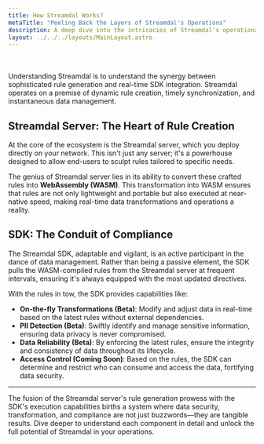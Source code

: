 ```yaml
---
title: How Streamdal Works?
metaTitle: "Peeling Back the Layers of Streamdal's Operations"
description: A deep dive into the intricacies of Streamdal's operational mechanics.
layout: ../../../layouts/MainLayout.astro
---
```


<br />
<br />
Understanding Streamdal is to understand the synergy between sophisticated rule generation and real-time SDK integration. Streamdal operates on a premise of dynamic rule creation, timely synchronization, and instantaneous data management.

## Streamdal Server: The Heart of Rule Creation

At the core of the ecosystem is the Streamdal server, which you deploy directly on your network. This isn't just any server; it's a powerhouse designed to allow end-users to sculpt rules tailored to specific needs.

The genius of Streamdal server lies in its ability to convert these crafted rules into **WebAssembly (WASM)**. This transformation into WASM ensures that rules are not only lightweight and portable but also executed at near-native speed, making real-time data transformations and operations a reality.

## SDK: The Conduit of Compliance

The Streamdal SDK, adaptable and vigilant, is an active participant in the dance of data management. Rather than being a passive element, the SDK pulls the WASM-compiled rules from the Streamdal server at frequent intervals, ensuring it's always equipped with the most updated directives.

With the rules in tow, the SDK provides capabilities like:

- **On-the-fly Transformations (Beta)**: Modify and adjust data in real-time based on the latest rules without external dependencies.
- **PII Detection (Beta)**: Swiftly identify and manage sensitive information, ensuring data privacy is never compromised.
- **Data Reliability (Beta)**: By enforcing the latest rules, ensure the integrity and consistency of data throughout its lifecycle.
- **Access Control (Coming Soon)**: Based on the rules, the SDK can determine and restrict who can consume and access the data, fortifying data security.

---

The fusion of the Streamdal server's rule generation prowess with the SDK's execution capabilities births a system where data security, transformation, and compliance are not just buzzwords—they are tangible results. Dive deeper to understand each component in detail and unlock the full potential of Streamdal in your operations.
